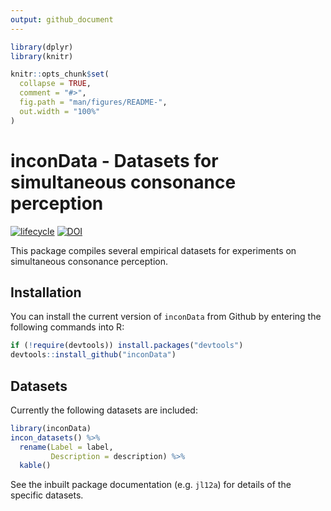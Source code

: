 ```yaml
---
output: github_document
---
```


<!-- README.md is generated from README.Rmd. Please edit that file -->

```r
library(dplyr)
library(knitr)

knitr::opts_chunk$set(
  collapse = TRUE,
  comment = "#>",
  fig.path = "man/figures/README-",
  out.width = "100%"
)
```
# inconData - Datasets for simultaneous consonance perception

[![lifecycle](https://img.shields.io/badge/lifecycle-maturing-blue.svg)](https://www.tidyverse.org/lifecycle/#maturing)
[![DOI](https://zenodo.org/badge/DOI/10.5281/zenodo.2545785.svg)](https://doi.org/10.5281/zenodo.2545785)

This package compiles several empirical datasets for experiments on simultaneous consonance perception.

## Installation

You can install the current version of `inconData` from Github
by entering the following commands into R:

``` r
if (!require(devtools)) install.packages("devtools")
devtools::install_github("inconData")
```

## Datasets

Currently the following datasets are included:

```r
library(inconData)
incon_datasets() %>% 
  rename(Label = label,
         Description = description) %>% 
  kable()
```


See the inbuilt package documentation (e.g. `jl12a`)
for details of the specific datasets.
